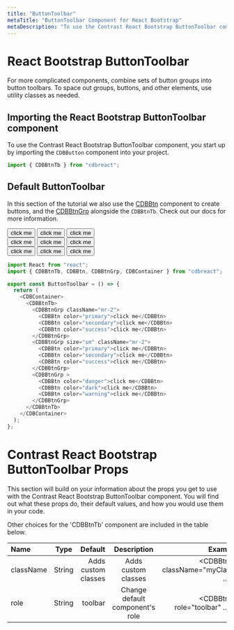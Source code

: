 ```yaml
---
title: "ButtonToolbar"
metaTitle: "ButtonToolbar Component for React Bootstrap"
metaDescription: "To use the Contrast React Bootstrap ButtonToolbar component, you start up by importing the `CDBButton` component into your project."
---
```



# React Bootstrap ButtonToolbar

For more complicated components, combine sets of button groups into button toolbars. To space out groups, buttons, and other elements, use utility classes as needed.

## Importing the React Bootstrap ButtonToolbar component

To use the Contrast React Bootstrap ButtonToolbar component, you start up by importing the `CDBButton` component into your project.

```javascript
import { CDBBtnTb } from "cdbreact";
```

## Default ButtonToolbar

In this section of the tutorial we also use the [CDBBtn](https://www.devwares.com/docs/contrast/react/components/buttons) component to create buttons, and the [CDBBtnGrp](https://www.devwares.com/docs/contrast/react/components/buttonGroup) alongside the `CDBBtnTb`. Check out our docs for more information.
 
 
<div class="container">
  <div
  class="btn-toolbar"
  role="toolbar"
  aria-label="Toolbar with button groups"
  >
    <div class="btn-group mr-2" role="group" aria-label="First group">
      <button type="button" class="btn btn-primary">click me</button>
      <button type="button" class="btn btn-secondary">click me</button>
      <button type="button" class="btn btn-info">click me</button>
    </div>
    <div class="btn-group mr-2" role="group" aria-label="First group">
      <button type="button" class="btn btn-sm btn-primary">click me</button>
      <button type="button" class="btn btn-sm btn-secondary">click me</button>
      <button type="button" class="btn btn-sm btn-info">click me</button>
    </div>
    <div class="btn-group mr-2" role="group" aria-label="First group">
      <button type="button" class="btn btn-primary">click me</button>
      <button type="button" class="btn btn-secondary">click me</button>
      <button type="button" class="btn btn-info">click me</button>
    </div>
  </div>
</div>

```javascript
import React from "react";
import { CDBBtnTb, CDBBtn, CDBBtnGrp, CDBContainer } from "cdbreact";

export const ButtonToolbar = () => {
  return (
    <CDBContainer>
      <CDBBtnTb>
        <CDBBtnGrp className="mr-2">
          <CDBBtn color="primary">click me</CDBBtn>
          <CDBBtn color="secondary">click me</CDBBtn>
          <CDBBtn color="success">click me</CDBBtn>
        </CDBBtnGrp>
        <CDBBtnGrp size="sm" className="mr-2">
          <CDBBtn color="primary">click me</CDBBtn>
          <CDBBtn color="secondary">click me</CDBBtn>
          <CDBBtn color="success">click me</CDBBtn>
        </CDBBtnGrp>
        <CDBBtnGrp >
          <CDBBtn color="danger">click me</CDBBtn>
          <CDBBtn color="dark">click me</CDBBtn>
          <CDBBtn color="warning">click me</CDBBtn>
        </CDBBtnGrp>
      </CDBBtnTb>
    </CDBContainer>
  );
};
```


# Contrast React Bootstrap ButtonToolbar Props

This section will build on your information about the props you get to use with the Contrast React Bootstrap ButtonToolbar component. You will find out what these props do, their default values, and how you would use them in your code.

Other choices for the 'CDBBtnTb' component are included in the table below.

| Name            | Type        | Default      |   Description| Example      |
| :------------- | :----------: | -----------: | :----------: | -----------: |
| className      | String       | Adds custom classes             |Adds custom classes	      |     <CDBBtnTb className="myClass" ... />  |
| role           | String       | toolbar      | Change default component's role | <CDBBtnTb role="toolbar" ... />  |
